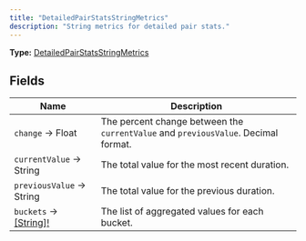 ```yaml
---
title: "DetailedPairStatsStringMetrics"
description: "String metrics for detailed pair stats."
---
```


**Type:** [DetailedPairStatsStringMetrics](/api-reference/types/detailedpairstatsstringmetrics)

## Fields

| Name | Description |
|------|-------------|
| `change` → Float | The percent change between the `currentValue` and `previousValue`. Decimal format. |
| `currentValue` → String | The total value for the most recent duration. |
| `previousValue` → String | The total value for the previous duration. |
| `buckets` → [[String]!](/api-reference/types/string) | The list of aggregated values for each bucket. |

